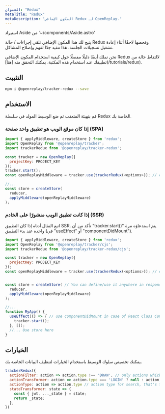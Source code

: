 ```yaml
---
العنوان: "Redux"
metaTitle: "Redux"
metaDescription: "المكون الإضافي Redux لـ OpenReplay."
---
```

استيراد Aside من '~/components/Aside.astro'

يتيح لك هذا المكون الإضافي تلقي إجراءات / حالة Redux وفحصها لاحقًا أثناء إعادة تشغيل تسجيلات الجلسة. هذا مفيد جدًا لفهم وإصلاح المشاكل.

<Aside type="tip">
نحن نملك أيضًا دليلًا مفصلًا حول كيفية استخدام المكون الإضافي Redux لالتقاط حالة من تطبيقك عند استخدام هذه المكتبة، يمكنك التحقق منه [هنا](/tutorials/redux).
</Aside>

## التثبيت


```bash
npm i @openreplay/tracker-redux --save
```


## الاستخدام

قم بتهيئة المتعقب ثم ضع الوسيط المولد في سلسلة Redux الخاصة بك.

### إذا كان موقع الويب هو تطبيق واحد صفحة (SPA)


```js
import { applyMiddleware, createStore } from 'redux';
import OpenReplay from '@openreplay/tracker';
import trackerRedux from '@openreplay/tracker-redux';

const tracker = new OpenReplay({
  projectKey: PROJECT_KEY
});
tracker.start();
const openReplayMiddleware = tracker.use(trackerRedux(<options>)); // check list of available options below

//...
const store = createStore(
  reducer,
  applyMiddleware(openReplayMiddleware) 
);
```


### إذا كانت تطبيق الويب منشورًا على الخادم (SSR)

اتبع المثال أدناه إذا كان التطبيق SSR. تأكد من أن "tracker.start()" يتم استدعاؤه مرة واحدة عند بدء التطبيق (في "useEffect" أو "componentDidMount").


```js
import { applyMiddleware, createStore } from 'redux';
import OpenReplay from '@openreplay/tracker/cjs';
import trackerRedux from '@openreplay/tracker-redux/cjs';

const tracker = new OpenReplay({
  projectKey: PROJECT_KEY
});
const openReplayMiddleware = tracker.use(trackerRedux(<options>)); // check list of available options below


const store = createStore( // You can define/use it anywhere in response handlers
  reducer,
  applyMiddleware(openReplayMiddleware)
);

//...
function MyApp() {
  useEffect(() => { // use componentDidMount in case of React Class Component
    tracker.start();
  }, []);
  //... Use store here
}

```


## الخيارات

يمكنك تخصيص سلوك الوسيط باستخدام الخيارات لتنظيف البيانات الخاصة بك.


```js
trackerRedux({
  actionFilter: action => action.type !== 'DRAW', // only actions which pass this test will be recorded
  actionTransformer: action => action.type === 'LOGIN' ? null : action,
  actionType: action => action.type // action type for search, that's the default one
  stateTransformer: state => {
    const { jwt, ..._state } = state;
    return _state;
  },
})
```

